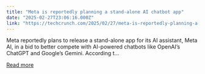 ```yaml
---
title: "Meta is reportedly planning a stand-alone AI chatbot app"
date: "2025-02-27T23:06:16.000Z"
link: "https://techcrunch.com/2025/02/27/meta-is-reportedly-planning-a-standalone-ai-chatbot-app/"
---
```


Meta reportedly plans to release a stand-alone app for its AI assistant, Meta AI, in a bid to better compete with AI-powered chatbots like OpenAI&#8217;s ChatGPT and Google&#8217;s Gemini. According t...

[Read more](https://techcrunch.com/2025/02/27/meta-is-reportedly-planning-a-standalone-ai-chatbot-app/)
